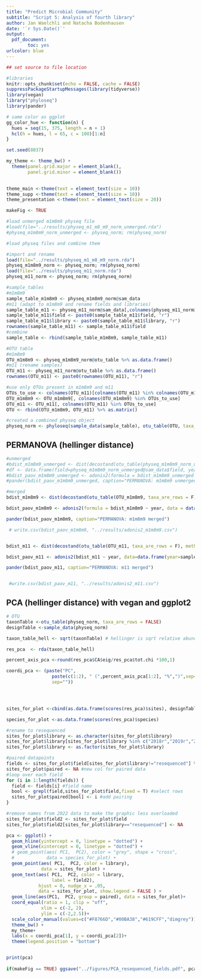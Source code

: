 ```yaml
---
title: "Predict Microbial Community"
subtitle: "Script 5: Analysis of fourth library"
author: Jan Waelchli and Natacha Bodenhausen 
date: '`r Sys.Date()`'
output:
  pdf_document:
        toc: yes
urlcolor: blue
---
```



```r

## set source to file location

#libraries
knitr::opts_chunk$set(echo = FALSE, cache = FALSE)
suppressPackageStartupMessages(library(tidyverse))
library(vegan)
library("phyloseq")
library(pander)

# same color as ggplot
gg_color_hue <- function(n) {
  hues = seq(15, 375, length = n + 1)
  hcl(h = hues, l = 65, c = 100)[1:n]
}

set.seed(8037)
```

```r

my_theme <- theme_bw() +
  theme(panel.grid.major = element_blank(),
        panel.grid.minor = element_blank())

  
theme_main <-theme(text = element_text(size = 10))
theme_supp <-theme(text = element_text(size = 10))
theme_presentation <-theme(text = element_text(size = 20))

makeFig <- TRUE
```

```r

#load unmerged m1m8m9 physeq file
#load(file="../results/physeq_m1_m8_m9_norm_unmerged.rda")
#physeq_m1m8m9_norm_unmerged <- physeq_norm; rm(physeq_norm)

```

```r

#load physeq files and combine them

#import and rename
load(file="../results/physeq_m1_m8_m9_norm.rda")
physeq_m1m8m9_norm <- physeq_norm; rm(physeq_norm)
load(file="../results/physeq_m11_norm.rda")
physeq_m11_norm <- physeq_norm; rm(physeq_norm)

#sample_tables
#m1m8m9
sample_table_m1m8m9 <- physeq_m1m8m9_norm@sam_data
#m11 (adapt to m1m8m9 and rename fields and libraries)
sample_table_m11 <- physeq_m11_norm@sam_data[,colnames(physeq_m11_norm@sam_data) %in% c("field", "library")]
sample_table_m11$field <- paste0(sample_table_m11$field, "r")
sample_table_m11$library <- paste0(sample_table_m11$library, "r")
rownames(sample_table_m11) <- sample_table_m11$field
#combine
sample_table <- rbind(sample_table_m1m8m9, sample_table_m11)

#OTU table
#m1m8m9
OTU_m1m8m9 <- physeq_m1m8m9_norm@otu_table %>% as.data.frame()
#m11 (rename samples)
OTU_m11 <- physeq_m11_norm@otu_table %>% as.data.frame()
rownames(OTU_m11) <- paste0(rownames(OTU_m11), "r")

#use only OTUs present in m1m8m9 and m11
OTUs_to_use <- colnames(OTU_m11)[colnames(OTU_m11) %in% colnames(OTU_m1m8m9)]
OTU_m1m8m9 <- OTU_m1m8m9[, colnames(OTU_m1m8m9) %in% OTUs_to_use]
OTU_m11 <- OTU_m11[, colnames(OTU_m11) %in% OTUs_to_use]
OTU <- rbind(OTU_m1m8m9, OTU_m11) %>% as.matrix()

#created a combined physeq object
physeq_norm <- phyloseq(sample_data(sample_table), otu_table(OTU, taxa_are_rows=F))

```

## PERMANOVA (hellinger distance)

```r

#unmerged
#bdist_m1m8m9_unmerged <- dist(decostand(otu_table(physeq_m1m8m9_norm_unmerged), method="hellinger"))
#df <- data.frame(field=physeq_m1m8m9_norm_unmerged@sam_data$field, year=physeq_m1m8m9_norm_unmerged@sam_data$library)
#bdist_paov_m1m8m9_unmerged <- adonis2(formula = bdist_m1m8m9_unmerged ~ year + field, data = df)
#pander(bdist_paov_m1m8m9_unmerged, caption="PERMANOVA: m1m8m9 unmerged")

#merged
bdist_m1m8m9 <- dist(decostand(otu_table(OTU_m1m8m9, taxa_are_rows = F), method="hellinger"))

bdist_paov_m1m8m9 <- adonis2(formula = bdist_m1m8m9 ~ year, data = data.frame(year=sample_table_m1m8m9$library))

pander(bdist_paov_m1m8m9, caption="PERMANOVA: m1m8m9 merged")

 # write.csv(bdist_paov_m1m8m9, "../results/adonis2_m1m8m9.csv")


bdist_m11 <- dist(decostand(otu_table(OTU_m11, taxa_are_rows = F), method="hellinger"))

bdist_paov_m11 <- adonis2(bdist_m11 ~ year, data=data.frame(year=sample_table_m11$library))

pander(bdist_paov_m11, caption="PERMANOVA: m11 merged")


 #write.csv(bdist_paov_m11, "../results/adonis2_m11.csv")

```

## PCA (hellinger distance) with vegan and ggplot2

```r

# OTU
taxonTable <-otu_table(physeq_norm, taxa_are_rows = FALSE)
designTable <-sample_data(physeq_norm)

taxon_table_hell <- sqrt(taxonTable) # hellinger is sqrt relative abundance

```

```r

res_pca  <- rda(taxon_table_hell)

percent_axis_pca <-round(res_pca$CA$eig/res_pca$tot.chi *100,1)

coordi_pca <- (paste("PC", 
                 paste(c(1:2), " (",percent_axis_pca[1:2], "%",")",sep=""),
                 sep=""))




sites_for_plot <-cbind(as.data.frame(scores(res_pca)$sites), designTable)

species_for_plot <-as.data.frame(scores(res_pca)$species)

```

```r

#rename to resequenced
sites_for_plot$library <- as.character(sites_for_plot$library)
sites_for_plot$library[sites_for_plot$library %in% c("2018r","2019r","2020r")] <- "resequenced"
sites_for_plot$library <- as.factor(sites_for_plot$library)

#paired datapoints
fields <- sites_for_plot$field[sites_for_plot$library!="resequenced"] %>% unique() #get unique fields
sites_for_plot$paired <- NA #new col for paired data
#loop over each field
for (i in 1:length(fields)) {
  field <- fields[i] #field name
  bool <- grepl(field,sites_for_plot$field,fixed = T) #select rows
  sites_for_plot$paired[bool] <- i #add pairing
}

#remove names from 2022 data to make the graphic less overloaded
sites_for_plot$field2 <- sites_for_plot$field
sites_for_plot$field2[sites_for_plot$library=="resequenced"] <- NA


```

```r

pca <- ggplot() +
  geom_hline(yintercept = 0, linetype = "dotted") +
  geom_vline(xintercept = 0, linetype = "dotted") +
  # geom_point(aes( PC1,  PC2), color = "grey", shape = "cross", 
  #            data = species_for_plot) +
  geom_point(aes( PC1,  PC2, color = library), 
             data = sites_for_plot) +
  geom_text(aes( PC1,  PC2, color = library, 
                 label = field2), 
            hjust = 0, nudge_x = .05, 
            data = sites_for_plot, show.legend = FALSE ) +
  geom_line(aes(PC1,  PC2, group = paired), data = sites_for_plot)+
  coord_equal(ratio = 1, clip = "off",
             xlim = c(-2, 2),
             ylim = c(-2,2.5))+
  scale_color_manual(values=c("#F8766D","#00BA38","#619CFF","dimgrey"))+
  theme_bw() +
  my_theme+
  labs(x = coordi_pca[1], y = coordi_pca[2])+
  theme(legend.position = "bottom")


print(pca) 
  
if(makeFig == TRUE) ggsave("../figures/PCA_resequenced_fields.pdf", pca + theme_main, width = 17, height=17, units = "cm")

```

\newpage
